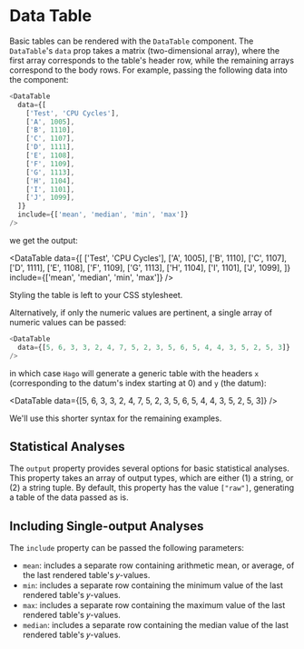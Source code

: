 
<Meta title="DataTable/Introduction" component={DataTable} />

# Data Table

Basic tables can be rendered with the `DataTable` component. The `DataTable`'s `data` prop takes a matrix (two-dimensional array), where the first array corresponds to the table's header row, while the remaining arrays correspond to the body rows. For example, passing the following data into the component:

```javascript
<DataTable
  data={[
    ['Test', 'CPU Cycles'],
    ['A', 1005],
    ['B', 1110],
    ['C', 1107],
    ['D', 1111],
    ['E', 1108],
    ['F', 1109],
    ['G', 1113],
    ['H', 1104],
    ['I', 1101],
    ['J', 1099],
  ]}
  include={['mean', 'median', 'min', 'max']}
/>
```

we get the output:

<DataTable
  data={[
    ['Test', 'CPU Cycles'],
    ['A', 1005],
    ['B', 1110],
    ['C', 1107],
    ['D', 1111],
    ['E', 1108],
    ['F', 1109],
    ['G', 1113],
    ['H', 1104],
    ['I', 1101],
    ['J', 1099],
  ]}
  include={['mean', 'median', 'min', 'max']}
/>

Styling the table is left to your CSS stylesheet.

Alternatively, if only the numeric values are pertinent, a single array of numeric values can be passed:

```javascript
<DataTable
  data={[5, 6, 3, 3, 2, 4, 7, 5, 2, 3, 5, 6, 5, 4, 4, 3, 5, 2, 5, 3]}
/>
```

in which case `Hago` will generate a generic table with the headers `x` (corresponding to the datum's index starting at 0) and `y` (the datum):

<DataTable
  data={[5, 6, 3, 3, 2, 4, 7, 5, 2, 3, 5, 6, 5, 4, 4, 3, 5, 2, 5, 3]}
/>

We'll use this shorter syntax for the remaining examples.

## Statistical Analyses

The `output` property provides several options for basic statistical analyses.
This property takes an array of output types, which are either (1) a string, or (2) a string tuple. By default, this property has the value `["raw"]`, generating a table of the data passed as is.

## Including Single-output Analyses

The `include` property can be passed the following parameters:

- `mean`: includes a separate row containing arithmetic mean, or average, of the last rendered table's 𝑦-values.
- `min`: includes a separate row containing the minimum value of the last rendered table's 𝑦-values.
- `max`: includes a separate row containing the maximum value of the last rendered table's 𝑦-values.
- `median`: includes a separate row containing the median value of the last rendered table's 𝑦-values.

